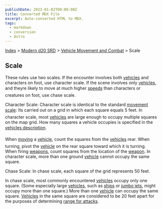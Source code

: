 ```yaml
---
publishDate: 2023-01-02T00:00:00Z
title: Converted MDX File
excerpt: Auto-converted HTML to MDX.
tags:
  - markdown
  - conversion
  - Astro
---
```


[Index](-index) > [Modern d20 SRD](modern-d20-srd-index) > [Vehicle Movement and Combat](modern-d20-srd-vehicle-movement-and-combat-index) > Scale

## Scale

These rules use two scales. If the encounter involves both [vehicles](modern-d20-srd-equipment-equipment-vehicles) and characters on foot, use character scale. If the scene involves only [vehicles](modern-d20-srd-equipment-equipment-vehicles), and theyre likely to move at much higher [speeds](modern-d20-srd-vehicle-movement-and-combat-vehicle-speed) than characters or creatures on foot, use chase scale.

Character Scale: Character scale is identical to the standard [movement
scale](modern-d20-srd-combat-movement-and-position): Its carried out on a grid in which each square equals 5 feet. In character scale, most [vehicles](modern-d20-srd-equipment-equipment-vehicles) are large enough to occupy multiple squares on the map grid. How many squares a vehicle occupies is specified in the [vehicles description](modern-d20-srd-equipment-equipment-vehicles).

When [moving](modern-d20-srd-vehicle-movement-and-combat-moving) a [vehicle](modern-d20-srd-equipment-equipment-vehicles), count the squares from the [vehicles](modern-d20-srd-equipment-equipment-vehicles) rear. When turning, pivot the [vehicle](modern-d20-srd-equipment-equipment-vehicles) on the rear square toward which it is turning. When firing [weapons](modern-d20-srd-equipment-military-vehicles), count squares from the location of the [weapon](modern-d20-srd-equipment-military-vehicles).
In character scale, more than one ground [vehicle](modern-d20-srd-equipment-equipment-vehicles) cannot occupy the same square.

Chase Scale: In chase scale, each square of the grid represents 50 feet.

In chase scale, most commonly encountered [vehicles](modern-d20-srd-equipment-equipment-vehicles) occupy only one square. (Some especially large [vehicles](modern-d20-srd-equipment-equipment-vehicles), such as [ships](modern-d20-srd-equipment-civilian-water-vehicles) or [jumbo
jets](modern-d20-srd-equipment-civilian-aircraft), might occupy more than one square.) More than one [vehicle](modern-d20-srd-equipment-equipment-vehicles) can occupy the same square. [Vehicles](modern-d20-srd-equipment-equipment-vehicles) in the same square are considered to be 20 feet apart for the purposes of determining [range
for attacks](modern-d20-srd-combat-attack-actions).
